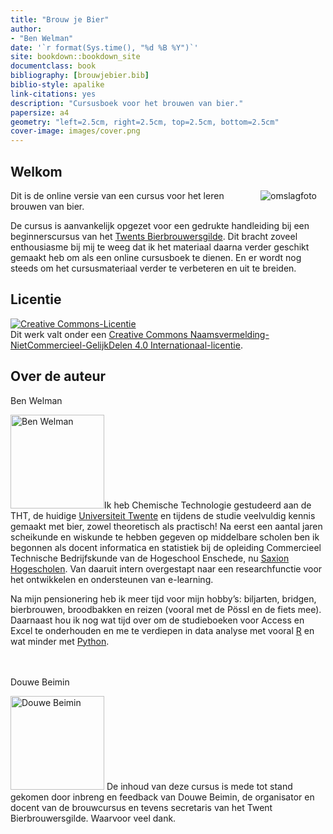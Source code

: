 ```yaml
--- 
title: "Brouw je Bier"
author:
- "Ben Welman"
date: '`r format(Sys.time(), "%d %B %Y")`'
site: bookdown::bookdown_site
documentclass: book
bibliography: [brouwjebier.bib]
biblio-style: apalike
link-citations: yes
description: "Cursusboek voor het brouwen van bier."
papersize: a4
geometry: "left=2.5cm, right=2.5cm, top=2.5cm, bottom=2.5cm"
cover-image: images/cover.png
---
```


:::{.welcome}
# Welkom {.unnumbered}

<a href="https://brouwjebier.nu/"><img src="images/cover.png" alt="omslagfoto" align="right" style="margin: 0 1em 0 1em" /></a>

Dit is de online versie van een cursus voor het leren brouwen van bier.

De cursus is aanvankelijk opgezet voor een gedrukte handleiding bij een beginnerscursus van het [Twents Bierbrouwersgilde](https://www.twents-bierbrouwersgilde.nl/){target="_blank"}. Dit bracht zoveel enthousiasme bij mij te weeg dat ik het materiaal daarna verder geschikt gemaakt heb om als een online cursusboek te dienen. En er wordt nog steeds om het cursusmateriaal verder te verbeteren en uit te breiden.

## Licentie {.unnumbered}

<a rel="license" href="https://creativecommons.org/licenses/by-nc-sa/4.0/deed.nl"><img alt="Creative Commons-Licentie" style="border-width:0" src="https://i.creativecommons.org/l/by-nc-sa/4.0/88x31.png" /></a><br />Dit werk valt onder een <a rel="license" href="https://creativecommons.org/licenses/by-nc-sa/4.0/deed.nl">Creative Commons Naamsvermelding-NietCommercieel-GelijkDelen 4.0 Internationaal-licentie</a>.

## Over de auteur {.unnumbered}

Ben Welman

<img src="images/authors/benw2.png" class="cover" width="150" height="150" alt="Ben Welman"/>Ik heb Chemische Technologie gestudeerd aan de THT, de huidige [Universiteit Twente](https://www.utwente.nl/) en tijdens de studie veelvuldig kennis gemaakt met bier, zowel theoretisch als practisch!
Na eerst een aantal jaren scheikunde en wiskunde te hebben gegeven op middelbare scholen ben ik begonnen als docent informatica en statistiek bij de opleiding Commercieel Technische Bedrijfskunde van  de Hogeschool Enschede, nu [Saxion Hogescholen](https://www.saxion.nl/). Van daaruit intern overgestapt naar een researchfunctie voor het ontwikkelen en ondersteunen van e-learning.

Na mijn pensionering heb ik meer tijd voor mijn hobby's: biljarten, bridgen, bierbrouwen, broodbakken en reizen (vooral met de Pössl en de fiets mee). Daarnaast hou ik nog wat tijd over om de studieboeken voor Access en Excel te onderhouden en me te verdiepen in data analyse met vooral [R](https://en.wikipedia.org/wiki/R_(programming_language)) en wat minder met [Python](https://www.python.org/).

<br><br>
Douwe Beimin

<img src="images/authors/DouweBeimin.jpg" class="cover" width="150" height="150" alt="Douwe Beimin"/>
De inhoud van deze cursus is mede tot stand gekomen door inbreng en feedback van Douwe Beimin, de organisator en docent van de brouwcursus en tevens secretaris van het Twent Bierbrouwersgilde. Waarvoor veel dank.
:::
